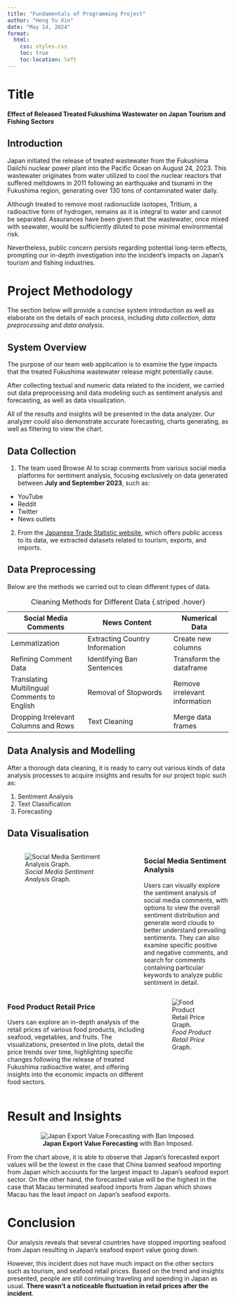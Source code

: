 ```yaml
---
title: "Fundamentals of Programming Project"
author: "Heng Yu Xin"
date: "May 14, 2024"
format: 
  html:
    css: styles.css
    toc: true
    toc-location: left
---
```


# Title

**Effect of Released Treated Fukushima Wastewater on Japan Tourism and Fishing Sectors**

## Introduction

Japan initiated the release of treated wastewater from the Fukushima Daiichi nuclear power plant into the Pacific Ocean on August 24, 2023. This wastewater originates from water utilized to cool the nuclear reactors that suffered meltdowns in 2011 following an earthquake and tsunami in the Fukushima region, generating over 130 tons of contaminated water daily. 

Although treated to remove most radionuclide isotopes, Tritium, a radioactive form of hydrogen, remains as it is integral to water and cannot be separated. Assurances have been given that the wastewater, once mixed with seawater, would be sufficiently diluted to pose minimal environmental risk. 

Nevertheless, public concern persists regarding potential long-term effects, prompting our in-depth investigation into the incident’s impacts on Japan's tourism and fishing industries.

# Project Methodology

The section below will provide a concise system introduction as well as elaborate on the details of each process, including *data collection*, *data preprocessing* and *data analysis*.

## System Overview

The purpose of our team web application is to examine the type impacts that the treated Fukushima wastewater release might potentially cause. 

After collecting textual and numeric data related to the incident, we carried out data preprocessing and data modeling such as sentiment analysis and forecasting, as well as data visualization. 

All of the results and insights will be presented in the data analyzer. Our analyzer could also demonstrate accurate forecasting, charts generating, as well as filtering to view the chart.

## Data Collection

1. The team used Browse AI to scrap comments from various social media platforms for sentiment analysis, focusing exclusively on data generated between **July and September 2023**, such as:

  - YouTube
  - Reddit
  - Twitter
  - News outlets

2. From the [Japanese Trade Statistic website](https://www.customs.go.jp/toukei/info/index_e.htm){target="_blank"}, which offers public access to its data, we extracted datasets related to tourism, exports, and imports.

## Data Preprocessing

Below are the methods we carried out to clean different types of data.

| Social Media Comments   | News Content | Numerical Data |
|---------|----------|-------|
| Lemmatization     | Extracting Country Information     | Create new columns   |
| Refining Comment Data     | Identifying Ban Sentences     | Transform the dataframe   |
| Translating Multilingual Comments to English     | Removal of Stopwords     | Remove irrelevant information   |
| Dropping Irrelevant Columns and Rows    | Text Cleaning     | Merge data frames   |

: Cleaning Methods for Different Data {.striped .hover}

## Data Analysis and Modelling

After a thorough data cleaning, it is ready to carry out various kinds of data analysis processes to acquire insights and results for our project topic such as:

1. Sentiment Analysis
2. Text Classification
3. Forecasting

## Data Visualisation

:::: {.columns}
::: {.column width="60%"}

![*Social Media Sentiment Analysis* Graph.](images/chart_2.jpg)
:::

::: {.column width="40%"}
### Social Media Sentiment Analysis
Users can visually explore the sentiment analysis of social media comments, with options to view the overall sentiment distribution and generate word clouds to better understand prevailing sentiments. They can also examine specific positive and negative comments, and search for comments containing particular keywords to analyze public sentiment in detail.
:::


::::

:::: {.columns}
::: {.column width="65%"}

### Food Product Retail Price
Users can explore an in-depth analysis of the retail prices of various food products, including seafood, vegetables, and fruits. The visualizations, presented in line plots, detail the price trends over time, highlighting specific changes following the release of treated Fukushima radioactive water, and offering insights into the economic impacts on different food sectors.
:::

::: {.column width="35%"}
![*Food Product Retail Price* Graph.](images/chart_3.jpg)
:::


::::

# Result and Insights

::: {style="text-align: center;"}
![**Japan Export Value Forecasting** with Ban Imposed.](images/chart_1.jpg)
:::
From the chart above, it is able to observe that Japan's forecasted export values will be the lowest in the case that China banned seafood importing from Japan which accounts for the largest impact to Japan's seafood export sector. On the other hand, the forecasted value will be the highest in the case that Macau terminated seafood imports from Japan which shows Macau has the least impact on Japan’s seafood exports. 

# Conclusion
Our analysis reveals that several countries have stopped importing seafood from Japan resulting in Japan's seafood export value going down.

However, this incident does not have much impact on the other sectors such as tourism, and seafood retail prices. Based on the trend and insights presented, people are still continuing traveling and spending in Japan as usual. **There wasn’t a noticeable fluctuation in retail prices after the incident**. 

